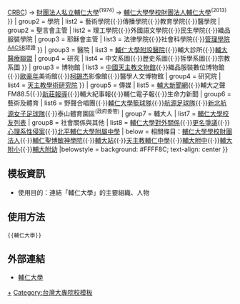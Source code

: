 {{Navbox
| name   = 輔仁大學
| title  = [[輔仁大學]]
| titlestyle = background-color: Gold;
| groupstyle = background-color: #FFFF8C;
| cat  = 
| group1 = 沿革
|  list1 = {{Navbox|child
| groupstyle = background-color: #FFFFCC;
| group1 = 前身
|  list1 = [[輔仁大學北平時期|輔仁社]]
| group2 = 北京時期
|  list2 = [[輔仁大學北平時期|北京公教大學附屬輔仁社]]<sup>(1925 [[本篤會|OSB]])</sup> → [[輔仁大學北平時期|私立北京輔仁大學]]<sup>(1927)</sup> → [[輔仁大學北平時期|私立北平輔仁大學]]<sup>(1929 OSB → 1933 [[聖言會|SVD]])</sup>  → [[輔仁大學北平時期|國立輔仁大學]]<sup>(1950 [[中央人民政府]])</sup> 
| group3 = 臺北時期
|  list3 = [[輔仁大學|私立輔仁大學]]<sup>(1961 SVD{{·}}[[耶穌會|SJ]]{{·}}[[天主教中國主教團|CRBC]])</sup> → [[輔仁大學|財團法人私立輔仁大學]]<sup>(1974)</sup> → [[輔仁大學|輔仁大學學校財團法人輔仁大學]]<sup>(2013)</sup>
}}
| group2 = 學院
| list2 = {{Navbox|child
| groupstyle = background-color: Gold;
| group1 = 主教團主管
|  list1 = 文學院{{·}}藝術學院{{·}}傳播學院{{·}}教育學院{{·}}醫學院
| group2 = 聖言會主管
|  list2 = 理工學院{{·}}外國語文學院{{·}}民生學院{{·}}織品服裝學院
| group3 = 耶穌會主管
|  list3 = 法律學院{{·}}社會科學院{{·}}[[輔仁大學管理學院|管理學院]]<sup>[[AACSB]]認證</sup>
}}
| group3 = 醫院
| list3 = [[輔仁大學附設醫院]]{{·}}輔大診所{{·}}[[:Template:輔大醫療聯盟|輔大醫療聯盟]]
| group4 = 研究
| list4 = {{Navbox|child
| groupstyle = background-color: #FFFFCC;
| group1 = 哲學
|  list1 = [[輔仁學派]]
| group2 = 圖書館
|  list2 = {{Navbox|child
| groupstyle = background-color: #FFFFCC;
| group1 = 大學圖書館
|  list1 = [[輔仁大學圖書館]]
| group2 = 圖書室
|  list2 = 輔大醫院圖書室{{·}}圖資系圖{{·}}中文系圖{{·}}歷史系圖{{·}}哲學系圖{{·}}宗教系圖
}}
| group3 = 博物館
|  list3 = [[中國天主教文物館]]{{·}}織品服裝數位博物館{{·}}[[歐豪年]]美術館{{·}}[[柯錫杰]]影像館{{·}}醫學人文博物館
| group4 = 研究院
|  list4 = [[輔仁大學天主教學術研究院|天主教學術研究院]]
}} 
| group5 = 傳媒
|  list5 = [[輔大新聞網]]{{·}}輔大之聲FM88.5{{·}}[[新莊報導]]{{·}}輔大紀事報{{·}}輔仁電子報{{·}}生命力新聞
| group6 = 藝術及體育
|  list6 = 野聲合唱團{{·}}[[輔仁大學籃球隊]]{{·}}[[航源足球隊]]{{·}}[[新北航源女子足球隊]]{{·}}泰山體育園區<sup>(政府委管)</sup>
| group7 = 輔大人
| list7 = [[輔仁大學校友列表]]
| group8 = 社會關係與其他
| list8 = [[輔仁大學對外關係]]{{·}}[[輔仁大學更名爭議|更名爭議]]{{·}}[[輔仁大學心理系性侵案|心理系性侵案]]{{·}}[[北平輔仁大學附屬中學]]
| below  = 相關條目：[[輔仁大學學校財團法人]]{{·}}[[輔仁聖博敏神學院]]{{·}}[[輔大站]]{{·}}[[嘉義市私立輔仁高級中學|天主教輔仁中學]]{{·}}[[輔大附中]]{{·}}[[輔大附小]]{{·}}[[輔大附幼]]
|belowstyle = background: #FFFF8C; text-align: center
}}
<noinclude>

==模板資訊==
*使用目的：連結「輔仁大學」的主要組織、人物

==使用方法==
<pre>{{輔仁大學}}</pre>

==外部連結==
*[http://www.fju.edu.tw/ 輔仁大學]

[[Category:輔仁大學|+]]
[[Category:台灣大專院校模板]]
</noinclude>